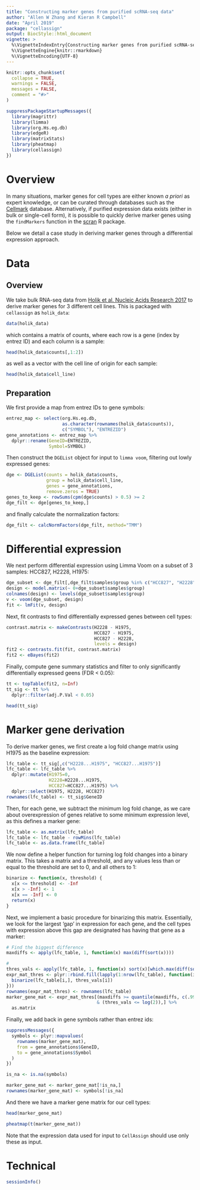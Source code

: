 ```yaml
---
title: "Constructing marker genes from purified scRNA-seq data"
author: "Allen W Zhang and Kieran R Campbell"
date: "April 2019"
package: "cellassign"
output: BiocStyle::html_document
vignette: >
  %\VignetteIndexEntry{Constructing marker genes from purified scRNA-seq data}
  %\VignetteEngine{knitr::rmarkdown}
  %\VignetteEncoding{UTF-8}
---
```


```r
knitr::opts_chunk$set(
  collapse = TRUE,
  warnings = FALSE,
  messages = FALSE,
  comment = "#>"
)
```

```r
suppressPackageStartupMessages({
  library(magrittr)
  library(limma)
  library(org.Hs.eg.db)
  library(edgeR)
  library(matrixStats)
  library(pheatmap)
  library(cellassign)
})
```

# Overview

In many situations, marker genes for cell types are either known _a priori_ 
as expert knowledge, or can be curated through databases such as the [Cellmark](http://biocc.hrbmu.edu.cn/CellMarker/) database. Alternatively, 
if purified expression data exists (either in bulk or single-cell form), it 
is possible to quickly derive marker genes using the `findMarkers` function 
in the [scran](http://bioconductor.org/packages/release/bioc/html/scran.html) 
R package.

Below we detail a case study in deriving marker genes through a differential 
expression approach.

# Data

## Overview

We take bulk RNA-seq data from [Holik et al. Nucleic Acids Research 2017](https://www.ncbi.nlm.nih.gov/pmc/articles/PMC5389713/) to derive 
marker genes for 3 different cell lines. This is packaged with `cellassign` 
as `holik_data`:

```r
data(holik_data)
```

which contains a matrix of counts, where each row is a gene 
(index by entrez ID) and each column is a sample:

```r
head(holik_data$counts[,1:2])
```

as well as a vector with the cell line of origin for each sample:

```r
head(holik_data$cell_line)
```


## Preparation

We first provide a map from entrez IDs to gene symbols:

```r
entrez_map <- select(org.Hs.eg.db, 
                     as.character(rownames(holik_data$counts)), 
                     c("SYMBOL"), "ENTREZID")
gene_annotations <- entrez_map %>%
  dplyr::rename(GeneID=ENTREZID,
                Symbol=SYMBOL)
```

Then construct the `DGEList` object for input to `limma voom`, 
filtering out lowly expressed genes:

```r
dge <- DGEList(counts = holik_data$counts, 
               group = holik_data$cell_line, 
               genes = gene_annotations, 
               remove.zeros = TRUE)
genes_to_keep <- rowSums(cpm(dge$counts) > 0.5) >= 2
dge_filt <- dge[genes_to_keep,]
```

and finally calculate the normalization factors:

```r
dge_filt <- calcNormFactors(dge_filt, method="TMM")
```

# Differential expression

We next perform differential expression using Limma Voom on a 
subset of 3 samples: HCC827, H2228, H1975:

```r
dge_subset <- dge_filt[,dge_filt$samples$group %in% c("HCC827", "H2228", "H1975")]
design <- model.matrix(~ 0+dge_subset$samples$group)
colnames(design) <- levels(dge_subset$samples$group)
v <- voom(dge_subset, design)
fit <- lmFit(v, design)
```

Next, fit contrasts to find differentially expressed genes between 
cell types:

```r
contrast.matrix <- makeContrasts(H2228 - H1975, 
                                 HCC827 - H1975, 
                                 HCC827 - H2228, 
                                 levels = design)
fit2 <- contrasts.fit(fit, contrast.matrix)
fit2 <- eBayes(fit2)
```

Finally, compute gene summary statistics and filter to only 
significantly differentially expressed geens (FDR < 0.05):

```r
tt <- topTable(fit2, n=Inf)
tt_sig <- tt %>%
  dplyr::filter(adj.P.Val < 0.05)

head(tt_sig)
```

# Marker gene derivation

To derive marker genes, we first create a log fold change 
matrix using H1975 as the baseline expression:

```r
lfc_table <- tt_sig[,c("H2228...H1975", "HCC827...H1975")]
lfc_table <- lfc_table %>%
  dplyr::mutate(H1975=0,
                H2228=H2228...H1975,
                HCC827=HCC827...H1975) %>%
  dplyr::select(H1975, H2228, HCC827)
rownames(lfc_table) <- tt_sig$GeneID
```


Then, for each gene, we subtract the minimum log fold change, as 
we care about overexpression of genes relative to some minimum 
expression level, as this defines a marker gene:

```r
lfc_table <- as.matrix(lfc_table)
lfc_table <- lfc_table - rowMins(lfc_table)
lfc_table <- as.data.frame(lfc_table)
```

We now define a helper function for turning log fold changes into 
a binary matrix. This takes a matrix and a threshold, and any values 
less than or equal to the threshold are set to 0, and all others to 1:

```r
binarize <- function(x, threshold) {
  x[x <= threshold] <- -Inf
  x[x > -Inf] <- 1
  x[x == -Inf] <- 0
  return(x)
}
```

Next, we implement a basic procedure for binarizing this matrix. 
Essentially, we look for the largest 'gap' in expression for each gene, 
and the cell types with expression above this gap are designated has 
having that gene as a marker:

```r
# Find the biggest difference
maxdiffs <- apply(lfc_table, 1, function(x) max(diff(sort(x))))

#
thres_vals <- apply(lfc_table, 1, function(x) sort(x)[which.max(diff(sort(x)))])
expr_mat_thres <- plyr::rbind.fill(lapply(1:nrow(lfc_table), function(i) {
  binarize(lfc_table[i,], thres_vals[i])
}))
rownames(expr_mat_thres) <- rownames(lfc_table)
marker_gene_mat <- expr_mat_thres[(maxdiffs >= quantile(maxdiffs, c(.99))) 
                                  & (thres_vals <= log(2)),] %>%
  as.matrix
```

Finally, we add back in gene symbols rather than entrez ids:

```r
suppressMessages({
  symbols <- plyr::mapvalues(
    rownames(marker_gene_mat),
    from = gene_annotations$GeneID,
    to = gene_annotations$Symbol
  )
})

is_na <- is.na(symbols)

marker_gene_mat <- marker_gene_mat[!is_na,]
rownames(marker_gene_mat) <- symbols[!is_na]
```

And there we have a marker gene matrix for our cell types:

```r
head(marker_gene_mat)
```

```r
pheatmap(t(marker_gene_mat))
```

Note that the expression data used for input to `CellAssign` should 
use only these as input.

# Technical

```r
sessionInfo()
```

